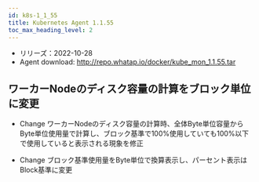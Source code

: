 ```yaml
---
id: k8s-1_1_55
title: Kubernetes Agent 1.1.55
toc_max_heading_level: 2
---
```



-   リリーズ：2022-10-28
-   Agent download: http://repo.whatap.io/docker/kube_mon_1.1.55.tar

## ワーカーNodeのディスク容量の計算をブロック単位に変更

-   <Status>Change</Status> ワーカーNodeのディスク容量の計算時、全体Byte単位容量からByte単位使用量で計算し、ブロック基準で100%使用していても100%以下で使用していると表示される現象を修正

-   <Status>Change</Status> ブロック基準使用量をByte単位で換算表示し、パーセント表示はBlock基準に変更
